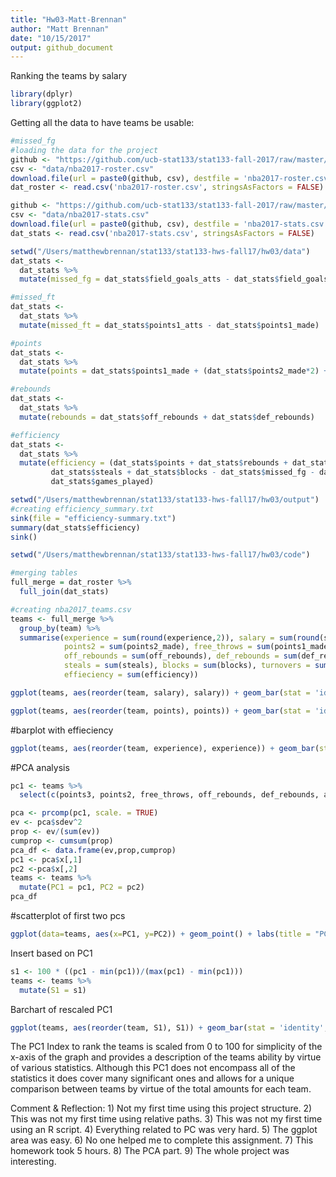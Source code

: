 ```yaml
---
title: "Hw03-Matt-Brennan"
author: "Matt Brennan"
date: "10/15/2017"
output: github_document
---
```

Ranking the teams by salary
```r
library(dplyr)
library(ggplot2)
```
Getting all the data to have teams be usable:
```r
#missed_fg
#loading the data for the project
github <- "https://github.com/ucb-stat133/stat133-fall-2017/raw/master/"
csv <- "data/nba2017-roster.csv"
download.file(url = paste0(github, csv), destfile = 'nba2017-roster.csv')
dat_roster <- read.csv('nba2017-roster.csv', stringsAsFactors = FALSE)

github <- "https://github.com/ucb-stat133/stat133-fall-2017/raw/master/"
csv <- "data/nba2017-stats.csv"
download.file(url = paste0(github, csv), destfile = 'nba2017-stats.csv')
dat_stats <- read.csv('nba2017-stats.csv', stringsAsFactors = FALSE)

setwd("/Users/matthewbrennan/stat133/stat133-hws-fall17/hw03/data")
dat_stats <- 
  dat_stats %>%
  mutate(missed_fg = dat_stats$field_goals_atts - dat_stats$field_goals_made)

#missed_ft
dat_stats <-
  dat_stats %>%
  mutate(missed_ft = dat_stats$points1_atts - dat_stats$points1_made)

#points
dat_stats <-
  dat_stats %>%
  mutate(points = dat_stats$points1_made + (dat_stats$points2_made*2) +(dat_stats$points3_made*3))

#rebounds
dat_stats <-
  dat_stats %>%
  mutate(rebounds = dat_stats$off_rebounds + dat_stats$def_rebounds)

#efficiency
dat_stats <-
  dat_stats %>%
  mutate(efficiency = (dat_stats$points + dat_stats$rebounds + dat_stats$assists +
         dat_stats$steals + dat_stats$blocks - dat_stats$missed_fg - dat_stats$missed_ft - dat_stats$turnovers)/
         dat_stats$games_played)

setwd("/Users/matthewbrennan/stat133/stat133-hws-fall17/hw03/output")
#creating efficiency_summary.txt
sink(file = "efficiency-summary.txt")
summary(dat_stats$efficiency)
sink()

setwd("/Users/matthewbrennan/stat133/stat133-hws-fall17/hw03/code")

#merging tables
full_merge = dat_roster %>%
  full_join(dat_stats)

#creating nba2017_teams.csv
teams <- full_merge %>%
  group_by(team) %>%
  summarise(experience = sum(round(experience,2)), salary = sum(round(salary/1000000,2)), points3 = sum(points3_made),
            points2 = sum(points2_made), free_throws = sum(points1_made), points = sum(points),
            off_rebounds = sum(off_rebounds), def_rebounds = sum(def_rebounds), assists = sum(assists),
            steals = sum(steals), blocks = sum(blocks), turnovers = sum(turnovers), fouls = sum(fouls),
            effieciency = sum(efficiency))
```


```r
ggplot(teams, aes(reorder(team, salary), salary)) + geom_bar(stat = 'identity', fill = "gray") +geom_hline(yintercept=mean(teams$salary), color = 'orange', size = 4, alpha = .7) +coord_flip() + labs(x = "Team", y = "Salary(in millions)", title = "NBA Teams ranked by Total Salary")
```
```r
ggplot(teams, aes(reorder(team, points), points)) + geom_bar(stat = 'identity', fill = "gray")+geom_hline(yintercept=mean(teams$points), color = 'orange', size = 4, alpha = .7) +coord_flip() + labs(x = "Team", y = "Total Points", title = "NBA Teams ranked by Total Points")
```
#barplot with effieciency
```r
ggplot(teams, aes(reorder(team, experience), experience)) + geom_bar(stat = 'identity', fill = "gray")+geom_hline(yintercept=mean(teams$experience), color = 'orange', size = 4, alpha = .7) +coord_flip() + labs(x = "Team", y = "Efficiency", title = "NBA Teams ranked by Efficiency")
```

#PCA analysis
```r
pc1 <- teams %>%
  select(c(points3, points2, free_throws, off_rebounds, def_rebounds, assists, steals, blocks, turnovers, fouls))

pca <- prcomp(pc1, scale. = TRUE)
ev <- pca$sdev^2
prop <- ev/(sum(ev))
cumprop <- cumsum(prop)
pca_df <- data.frame(ev,prop,cumprop)
pc1 <- pca$x[,1]
pc2 <-pca$x[,2]
teams <- teams %>%
  mutate(PC1 = pc1, PC2 = pc2)
pca_df
```
#scatterplot of first two pcs
```r
ggplot(data=teams, aes(x=PC1, y=PC2)) + geom_point() + labs(title = "PCA plot (PC1 and PC2)",x = "PC1", y = "PC2")+ geom_text(aes(label = teams$team))
```
Insert based on PC1
```r
s1 <- 100 * ((pc1 - min(pc1))/(max(pc1) - min(pc1)))
teams <- teams %>%
  mutate(S1 = s1)
```
Barchart of rescaled PC1
```r
ggplot(teams, aes(reorder(team, S1), S1)) + geom_bar(stat = 'identity', fill = "gray")+geom_hline(yintercept=mean(teams$S1), color = 'orange', size = 4, alpha = .7) +coord_flip() + labs(x = "Team", y = "First PC(scaled from 0 to 100)", title = "NBA Teams ranked by PC1")
```
The PC1 Index to rank the teams is scaled from 0 to 100 for simplicity of the x-axis of the graph and provides a description of the teams ability by virtue of various statistics. Although this PC1 does not encompass all of the statistics it does cover many significant ones and allows for a unique comparison between teams by virtue of the total amounts for each team.

Comment & Reflection:
1) Not my first time using this project structure.
2) This was not my first time using relative paths.
3) This was not my first time using an R script.
4) Everything related to PC was very hard.
5) The ggplot area was easy.
6) No one helped me to complete this assignment.
7) This homework took 5 hours.
8) The PCA part.
9) The whole project was interesting.

